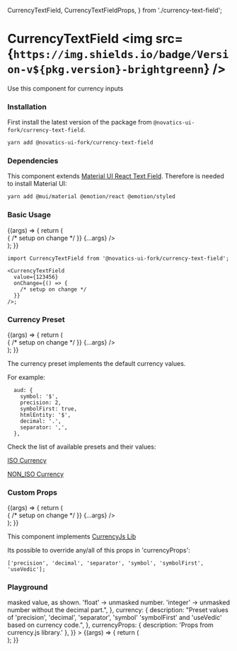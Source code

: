   CurrencyTextField,
  CurrencyTextFieldProps,
} from './currency-text-field';

<Meta title="Currency Textfield" component={CurrencyTextField} />

# CurrencyTextField <img src={`https://img.shields.io/badge/Version-v${pkg.version}-brightgreenn`} />

Use this component for currency inputs

### Installation

First install the latest version of the package from `@novatics-ui-fork/currency-text-field`.

```bash
yarn add @novatics-ui-fork/currency-text-field
```

### Dependencies

This component extends [Material UI React Text Field](https://mui.com/material-ui/react-text-field). Therefore is needed to install Material UI:

```bash
yarn add @mui/material @emotion/react @emotion/styled
```

### Basic Usage

<Canvas>
  <Story name="Basic Usage">
    {(args) => {
      return (
        <div style={{ display: 'flex', flexDirection: 'row' }}>
          <CurrencyTextField
            value={123456}
            onChange={() => {
              /* setup on change */
            }}
            {...args}
          />
        </div>
      );
    }}
  </Story>
</Canvas>

```tsx
import CurrencyTextField from '@novatics-ui-fork/currency-text-field';

<CurrencyTextField
  value={123456}
  onChange={() => {
    /* setup on change */
  }}
/>;
```

### Currency Preset

<Canvas>
  <Story name="Currency Preset">
    {(args) => {
      return (
        <div style={{ display: 'flex', flexDirection: 'row' }}>
          <CurrencyTextField
            value={123456}
            currency="aud"
            onChange={() => {
              /* setup on change */
            }}
            {...args}
          />
        </div>
      );
    }}
  </Story>
</Canvas>


The currency preset implements the default currency values.

For example:

```tsx
  aud: {
    symbol: '$',
    precision: 2,
    symbolFirst: true,
    htmlEntity: '$',
    decimal: '.',
    separator: ',',
  },
```

Check the list of available presets and their values:

[ISO Currency](https://github.com/Novatics/novatics-ui/blob/dojo/NUI-15-masked-inputs/packages/currency-text-field/src/currency/currency_iso.ts)

[NON_ISO Currency](https://github.com/Novatics/novatics-ui/blob/dojo/NUI-15-masked-inputs/packages/currency-text-field/src/currency/currency_non_iso.ts)

### Custom Props

<Canvas>
  <Story name="Custom Props">
    {(args) => {
      return (
        <div style={{ display: 'flex', flexDirection: 'row' }}>
          <CurrencyTextField
            value={1234567}
            currency="aud"
            currencyProps={{
              decimal: '_',
              precision: 3,
              separator: '-',
              symbol: '(^.^)',
              symbolFirst: false,
            }}
            onChange={() => {
              /* setup on change */
            }}
            {...args}
          />
        </div>
      );
    }}
  </Story>
</Canvas>

This component implements [CurrencyJs Lib](https://currency.js.org/)

Its possible to override any/all of this props in 'currencyProps':

```tsx
['precision', 'decimal', 'separator', 'symbol', 'symbolFirst', 'useVedic'];
```


### Playground

<Canvas>
  <Story
    name="Playground"
    argTypes={{
      onChange: { description: "Input's onChange method." },
      value: { description: "Input's initial value." },
      outputFormat: {
        description:
          "Format type returned on onChange Method. 'string' -> masked value, as shown. 'float' -> unmasked number. 'integer' -> unmasked number without the decimal part.",
      },
      currency: {
        description:
          "Preset values of 'precision', 'decimal', 'separator', 'symbol'  'symbolFirst' and 'useVedic' based on currency code.",
      },
      currencyProps: { description: 'Props from currency.js library.' },
    }}
  >
    {(args) => {
      return (
        <div style={{ display: 'flex', flexDirection: 'row' }}>
          <CurrencyTextField {...args} />
        </div>
      );
    }}
  </Story>
</Canvas>

<ArgsTable story="Playground" />
